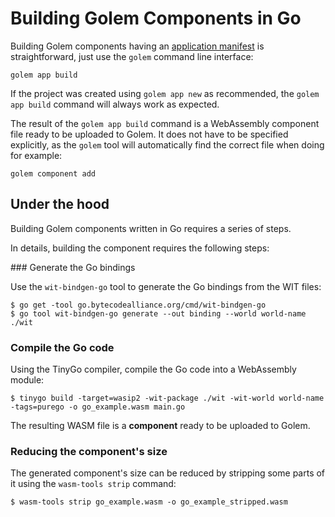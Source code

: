 
# Building Golem Components in Go
Building Golem components having an [application manifest](/app-manifest) is straightforward, just use the `golem` command line interface:

```shell copy
golem app build
```

If the project was created using `golem app new` as recommended, the `golem app build` command will always work as expected.

The result of the `golem app build` command is a WebAssembly component file ready to be uploaded to Golem. It does not have to be specified explicitly, as the `golem` tool will automatically find the correct file when doing for example:

```shell copy
golem component add
```

## Under the hood

Building Golem components written in Go requires a series of steps.

In details, building the component requires the following steps:

<Steps>
### Generate the Go bindings

Use the `wit-bindgen-go` tool to generate the Go bindings from the WIT files:

```shell
$ go get -tool go.bytecodealliance.org/cmd/wit-bindgen-go
$ go tool wit-bindgen-go generate --out binding --world world-name ./wit
```

### Compile the Go code

Using the TinyGo compiler, compile the Go code into a WebAssembly module:

```shell
$ tinygo build -target=wasip2 -wit-package ./wit -wit-world world-name -tags=purego -o go_example.wasm main.go
```

The resulting WASM file is a **component** ready to be uploaded to Golem.

### Reducing the component's size

The generated component's size can be reduced by stripping some parts of it using the `wasm-tools strip` command:

```shell
$ wasm-tools strip go_example.wasm -o go_example_stripped.wasm
```
